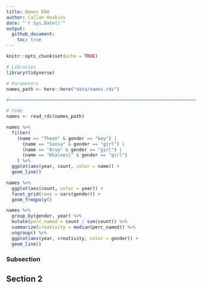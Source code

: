 ```yaml
---
title: Names EDA
author: Callan Hoskins
date: "`r Sys.Date()`"
output: 
  github_document:
    toc: true
---
```


```r
knitr::opts_chunk$set(echo = TRUE)
```

```r
# Libraries
library(tidyverse)

# Parameters
names_path <- here::here("data/names.rds")

#===============================================================================

# Code
names <- read_rds(names_path)
```

```r
names %>% 
  filter(
    (name == "Theon" & gender == "boy") |
      (name == "Sansa" & gender == "girl") |
      (name == "Arya" & gender == "girl") |
      (name == "Khaleesi" & gender == "girl")
    ) %>% 
  ggplot(aes(year, count, color = name)) + 
  geom_line()
```
```r
names %>% 
  ggplot(aes(count, color = year)) + 
  facet_grid(rows = vars(gender)) + 
  geom_freqpoly()
```

```r
names %>% 
  group_by(gender, year) %>% 
  mutate(perc_named = count / sum(count)) %>% 
  summarize(creativity = median(perc_named)) %>% 
  ungroup() %>% 
  ggplot(aes(year, creativity, color = gender)) + 
  geom_line()
```



### Subsection

## Section 2

